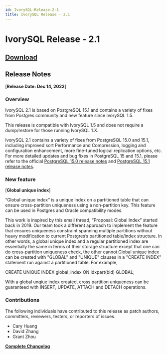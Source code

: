 ```yaml
---
id: IvorySQL-Release-2-1
title: IvorySQL Release - 2.1
---
```


# IvorySQL Release - 2.1

## [**Download**](https://github.com/IvorySQL/IvorySQL/releases/tag/Ivory_REL_2_1)

## Release Notes
[**Release Date: Dec 14, 2022**]
### Overview

IvorySQL 2.1 is based on PostgreSQL 15.1 and contains a variety of fixes from Postgres community and new feature since IvorySQL 1.5.

This release is compatible with IvorySQL 1.5 and does not require a dump/restore for those running IvorySQL 1.X. 

IvorySQL 2.1 contains a variety of fixes from PostgreSQL 15.0 and 15.1, including improved sort Performance and Compression, logging and configuration enhancement, more fine-tuned logical replication options, etc. For more detailed updates and bug fixes in PostgreSQL 15 and 15.1, please refer to the official [PostgreSQL 15.0 release notes](https://www.postgresql.org/docs/release/15.0/) and [PostgreSQL 15.1 release notes](https://www.postgresql.org/docs/release/15.1/).

### New feature
[**Global unique index**]

“Global unique index” is a unique index on a partitioned table that can ensure cross-partition uniqueness using a non-partition key. This feature can be used in Postgres and Oracle compatibility modes.

This work is inspired by this email thread, “Proposal: Global Index” started back in 2019. Our team took a different approach to implement the feature that ensures uniqueness constraint spanning multiple partitions without heavy modification to current Postgres’s partitioned table/index structure. In other words, a global unique index and a regular partitioned index are essentially the same in terms of their storage structure except that one can do cross-partition uniqueness check, the other cannot.Global unique index can be created with "GLOBAL" and "UNIQUE" clauses in a "CREATE INDEX" statement run against a partitioned table. For example,

CREATE UNIQUE INDEX global_index ON idxpart(bid) GLOBAL;

With a global unqiue index created, cross partition uniqueness can be guaranteed with INSERT, UPDATE, ATTACH and DETACH operations.

### Contributions
The following individuals have contributed to this release as patch authors, committers, reviewers, testers, or reporters of issues.
- Cary Huang
- David Zhang
- Grant Zhou

**[Complete Changelog](https://github.com/IvorySQL/IvorySQL/commits/Ivory_REL_2_1)**
